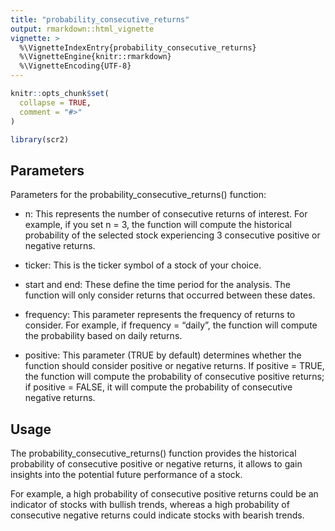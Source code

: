 ```yaml
---
title: "probability_consecutive_returns"
output: rmarkdown::html_vignette
vignette: >
  %\VignetteIndexEntry{probability_consecutive_returns}
  %\VignetteEngine{knitr::rmarkdown}
  %\VignetteEncoding{UTF-8}
---
```


```r
knitr::opts_chunk$set(
  collapse = TRUE,
  comment = "#>"
)
```

```r
library(scr2)
```


## Parameters

Parameters for the probability_consecutive_returns() function:

- n: This represents the number of consecutive returns of interest. For example, if you set n = 3, the function will compute the historical probability of the selected stock experiencing 3 consecutive positive or negative returns.

- ticker: This is the ticker symbol of a stock of your choice.

- start and end: These define the time period for the analysis. The function will only consider returns that occurred between these dates.

- frequency: This parameter represents the frequency of returns to consider. For example, if frequency = "daily", the function will compute the probability based on daily returns.

- positive: This parameter (TRUE by default) determines whether the function should consider positive or negative returns. If positive = TRUE, the function will compute the probability of consecutive positive returns; if positive = FALSE, it will compute the probability of consecutive negative returns.

## Usage

The probability_consecutive_returns() function provides the historical probability of consecutive positive or negative returns, it allows to gain insights into the potential future performance of a stock.

For example, a high probability of consecutive positive returns could be an indicator of stocks with bullish trends, whereas a high probability of consecutive negative returns could indicate stocks with bearish trends.
